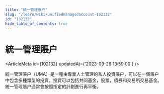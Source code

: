 ```yaml
---
title: "統一管理賬户"
slug: "/learn/wiki/unifiedmanagedaccount-102132"
id: "102132"
hide_table_of_contents: true
---
```



# 統一管理賬户

<ArticleMeta id={102132} updatedAt={'2023-09-26 13:59:00'} />
<div className='border-solid border-b border-t-0 my-4 border-[var(--ifm-color-gray-300)]' />

統一管理賬户（UMA）是一種由專業人士管理的私人投資賬户，可以在一個賬户中包含多種類型的投資。投資可以包括共同基金，股票，債券和交易所交易基金。統一管理賬户通常會按照指定的計劃進行再平衡。
